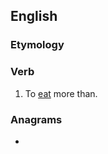 ==English==

===Etymology===
{{prefix|en|out|eat}}

===Verb===
{{en-verb|outeats|outeating|outate|outeaten}}

# {{lb|en|transitive}} To [[eat]] more than.

===Anagrams===
* {{anagrams|en|a=aeottu|ate out|eat out|eat-out|outate}}